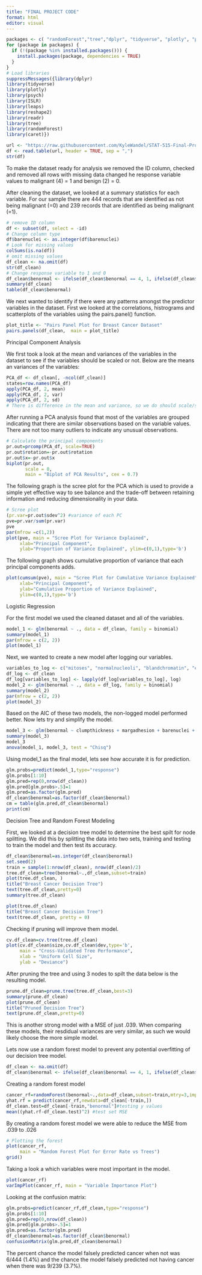 ```yaml
---
title: "FINAL PROJECT CODE"
format: html
editor: visual
---
```


```r
packages <- c( "randomForest","tree","dplyr", "tidyverse", "plotly", "psych", "ISLR", "leaps", "reshape2","readr")
for (package in packages) {
  if (!(package %in% installed.packages())) {
    install.packages(package, dependencies = TRUE)
  }
}
# Load libraries
suppressMessages({library(dplyr)
library(tidyverse)
library(plotly)
library(psych)
library(ISLR)
library(leaps)
library(reshape2)
library(readr)
library(tree)
library(randomForest)
library(caret)})
```

```r
url <- "https://raw.githubusercontent.com/KyleWandel/STAT-515-Final-Project/main/breast-cancer-wisconsin.csv"
df <- read.table(url, header = TRUE, sep = ",")
str(df)
```

To make the dataset ready for analysis we removed the ID column, checked and removed all rows with missing data changed he response variable values to malignant (4) = 1 and benign (2) = 0.

After cleaning the dataset, we looked at a summary statistics for each variable. For our sample there are 444 records that are identified as not being malignant (=0) and 239 records that are identified as being malignant (=1).

```r
# remove ID column 
df <- subset(df, select = -id) 
# Change column type
df$barenuclei <- as.integer(df$barenuclei) 
# Look for missing values
colSums(is.na(df)) 
# omit missing values
df_clean <- na.omit(df) 
str(df_clean) 
# Change response variable to 1 and 0
df_clean$benormal <- ifelse(df_clean$benormal == 4, 1, ifelse(df_clean$benormal == 2, 0, df_clean$benormal)) 
summary(df_clean) 
table(df_clean$benormal)
```

We next wanted to identify if there were any patterns amongst the predictor variables in the dataset. First we looked at the correlations, histrograms and scatterplots of the variables using the pairs.panel() function.

```r
plot_title <- "Pairs Panel Plot for Breast Cancer Dataset"
pairs.panels(df_clean,  main = plot_title)
```

Principal Component Analysis

We first took a look at the mean and variances of the variables in the dataset to see if the variables should be scaled or not. Below are the means an variances of the variables:

```r
PCA_df <- df_clean[, -ncol(df_clean)]
states=row.names(PCA_df)
apply(PCA_df, 2, mean)
apply(PCA_df, 2, var)
apply(PCA_df, 2, sd)
# There is difference in the mean and variance, so we do should scale/standardize the variables.
```

After running a PCA analysis found that most of the variables are grouped indicating that there are similar observations based on the variable values. There are not too many outliers to indicate any unusual observations.

```r
# Calculate the principal components
pr.out=prcomp(PCA_df, scale=TRUE)
pr.out$rotation=-pr.out$rotation
pr.out$x=-pr.out$x
biplot(pr.out, 
       scale = 0, 
       main = "Biplot of PCA Results", cex = 0.7)
```

The following graph is the scree plot for the PCA which is used to provide a simple yet effective way to see balance and the trade-off between retaining information and reducing dimensionality in your data.

```r
# Scree plot
(pr.var=pr.out$sdev^2) #variance of each PC
pve=pr.var/sum(pr.var)
pve
par(mfrow =c(1,2))
plot(pve, main = "Scree Plot for Variance Explained",
     xlab="Principal Component", 
     ylab="Proportion of Variance Explained", ylim=c(0,1),type='b')
```

The following graph shows cumulative proportion of variance that each principal components adds.

```r
plot(cumsum(pve), main = "Scree Plot for Cumulative Variance Explained",
     xlab="Principal Component",
     ylab="Cumulative Proportion of Variance Explained", 
     ylim=c(0,1),type='b')
```

Logistic Regression

For the first model we used the cleaned dataset and all of the variables.

```r
model_1 <- glm(benormal ~ ., data = df_clean, family = binomial) 
summary(model_1) 
par(mfrow = c(2, 2))
plot(model_1)
```

Next, we wanted to create a new model after logging our variables.

```r
variables_to_log <- c("mitoses", "normalnucleoli", "blandchromatin", "epithelial", "margadhesion", "uniformcellshape", "uniformcellsize","clumpthickness") 
df_log <- df_clean 
df_log[variables_to_log] <- lapply(df_log[variables_to_log], log) 
model_2 <- glm(benormal ~ ., data = df_log, family = binomial) 
summary(model_2) 
par(mfrow = c(2, 2))
plot(model_2)
```

Based on the AIC of these two models, the non-logged model performed better. Now lets try and simplify the model.

```r
model_3 <- glm(benormal ~ clumpthickness + margadhesion + barenuclei + blandchromatin, data = df_clean, family = binomial) 
summary(model_3) 
model_3 
anova(model_1, model_3, test = "Chisq") 
```

Using model_1 as the final model, lets see how accurate it is for prediction.

```r
glm.probs=predict(model_1,type="response")
glm.probs[1:10]
glm.pred=rep(0,nrow(df_clean))
glm.pred[glm.probs>.5]=1
glm.pred=as.factor(glm.pred)
df_clean$benormal=as.factor(df_clean$benormal)
cm = table(glm.pred,df_clean$benormal)
print(cm)
```

Decision Tree and Random Forest Modeling

First, we looked at a decision tree model to determine the best spilt for node splitting. We did this by splitting the data into two sets, training and testing to train the model and then test its accuracy.

```r
df_clean$benormal=as.integer(df_clean$benormal)
set.seed(2) 
train = sample(1:nrow(df_clean), nrow(df_clean)/2) 
tree.df_clean=tree(benormal~.,df_clean,subset=train) 
plot(tree.df_clean, )
title("Breast Cancer Decision Tree")
text(tree.df_clean,pretty=0)
summary(tree.df_clean)
```

```r
plot(tree.df_clean)
title("Breast Cancer Decision Tree")
text(tree.df_clean, pretty = 0)
```

Checking if pruning will improve them model.

```r
cv.df_clean=cv.tree(tree.df_clean)
plot(cv.df_clean$size,cv.df_clean$dev,type='b',
     main = "Cross-Validated Tree Performance",
     xlab = "Uniform Cell Size", 
     ylab = "Deviance")
```

After pruning the tree and using 3 nodes to spilt the data below is the resulting model.

```r
prune.df_clean=prune.tree(tree.df_clean,best=3)
summary(prune.df_clean)
plot(prune.df_clean)
title("Pruned Decision Tree")
text(prune.df_clean,pretty=0)
```

This is another strong model with a MSE of just .039. When comparing these models, their resdidual variances are very similar, as such we would likely choose the more simple model.

Lets now use a random forest model to prevent any potential overfitting of our decision tree model.

```r
df_clean <- na.omit(df) 
df_clean$benormal <- ifelse(df_clean$benormal == 4, 1, ifelse(df_clean$benormal == 2, 0, df_clean$benormal))
```

Creating a random forest model

```r
cancer_rf=randomForest(benormal~.,data=df_clean,subset=train,mtry=3,importance=TRUE)
yhat.rf = predict(cancer_rf,newdata=df_clean[-train,])
df_clean.test=df_clean[-train,"benormal"]#testing y values
mean((yhat.rf-df_clean.test)^2) #test set MSE
```

By creating a random forest model we were able to reduce the MSE from .039 to .026

```r
# Plotting the forest
plot(cancer_rf, 
     main = "Random Forest Plot for Error Rate vs Trees")
grid()
```

Taking a look a which variables were most important in the model.

```r
plot(cancer_rf)
varImpPlot(cancer_rf, main = "Variable Importance Plot")
```

Looking at the confusion matrix:

```r
glm.probs=predict(cancer_rf,df_clean,type="response")
glm.probs[1:10]
glm.pred=rep(0,nrow(df_clean))
glm.pred[glm.probs>.5]=1
glm.pred=as.factor(glm.pred)
df_clean$benormal=as.factor(df_clean$benormal)
confusionMatrix(glm.pred,df_clean$benormal)
```

The percent chance the model falsely predicted cancer when not was 6/444 (1.4%) and the chance the model falsely predicted not having cancer when there was 9/239 (3.7%).
